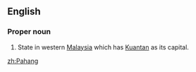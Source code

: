 ==English==
===Proper noun===
#State in western [[Malaysia]] which has [[Kuantan]] as its capital.

[[zh:Pahang]]